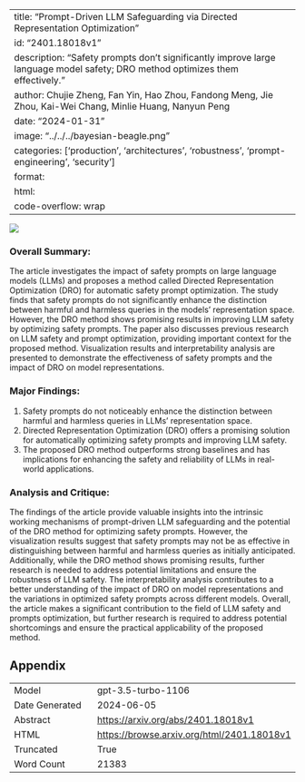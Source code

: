 
---
title: "Prompt-Driven LLM Safeguarding via Directed Representation Optimization"
id: "2401.18018v1"
description: "Safety prompts don't significantly improve large language model safety; DRO method optimizes them effectively."
author: Chujie Zheng, Fan Yin, Hao Zhou, Fandong Meng, Jie Zhou, Kai-Wei Chang, Minlie Huang, Nanyun Peng
date: "2024-01-31"
image: "../../../bayesian-beagle.png"
categories: ['production', 'architectures', 'robustness', 'prompt-engineering', 'security']
format:
  html:
    code-overflow: wrap
---

![](../../../bayesian-beagle.png)

### Overall Summary:

The article investigates the impact of safety prompts on large language models (LLMs) and proposes a method called Directed Representation Optimization (DRO) for automatic safety prompt optimization. The study finds that safety prompts do not significantly enhance the distinction between harmful and harmless queries in the models' representation space. However, the DRO method shows promising results in improving LLM safety by optimizing safety prompts. The paper also discusses previous research on LLM safety and prompt optimization, providing important context for the proposed method. Visualization results and interpretability analysis are presented to demonstrate the effectiveness of safety prompts and the impact of DRO on model representations.

### Major Findings:
1. Safety prompts do not noticeably enhance the distinction between harmful and harmless queries in LLMs' representation space.
2. Directed Representation Optimization (DRO) offers a promising solution for automatically optimizing safety prompts and improving LLM safety.
3. The proposed DRO method outperforms strong baselines and has implications for enhancing the safety and reliability of LLMs in real-world applications.

### Analysis and Critique:
The findings of the article provide valuable insights into the intrinsic working mechanisms of prompt-driven LLM safeguarding and the potential of the DRO method for optimizing safety prompts. However, the visualization results suggest that safety prompts may not be as effective in distinguishing between harmful and harmless queries as initially anticipated. Additionally, while the DRO method shows promising results, further research is needed to address potential limitations and ensure the robustness of LLM safety. The interpretability analysis contributes to a better understanding of the impact of DRO on model representations and the variations in optimized safety prompts across different models. Overall, the article makes a significant contribution to the field of LLM safety and prompts optimization, but further research is required to address potential shortcomings and ensure the practical applicability of the proposed method.

## Appendix

|          |          |
|----------|----------|
| Model     | gpt-3.5-turbo-1106       |
| Date Generated     | 2024-06-05       |
| Abstract | [https://arxiv.org/abs/2401.18018v1](https://arxiv.org/abs/2401.18018v1)        |
| HTML     | [https://browse.arxiv.org/html/2401.18018v1](https://browse.arxiv.org/html/2401.18018v1)       |
| Truncated       | True       |
| Word Count       | 21383       |